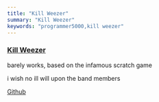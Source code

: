 ```yaml
---
title: "Kill Weezer"
summary: "Kill Weezer"
keywords: "programmer5000,kill weezer"
---
```


### [Kill Weezer](https://kill-weezer.web.app/)
barely works, based on the infamous scratch game  

i wish no ill will upon the band members  

[Github](https://github.com/realprogrammer5000/kill-weezer)
